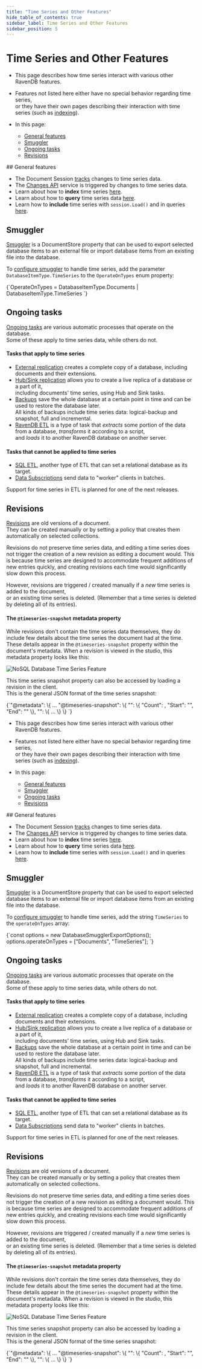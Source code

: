 ---
title: "Time Series and Other Features"
hide_table_of_contents: true
sidebar_label: Time Series and Other Features
sidebar_position: 5
---




# Time Series and Other Features
<LanguageSwitcher supportedLanguages={supportedLanguages} />
<LanguageContent language="csharp">

<Admonition type="note" title="Note">

* This page describes how time series interact with various other RavenDB features.  

* Features not listed here either have no special behavior regarding time series,  
  or they have their own pages describing their interaction with time series (such as [indexing](../../document-extensions/timeseries/indexing.mdx)).

* In this page:  
  * [General features](../../document-extensions/timeseries/time-series-and-other-features.mdx#general-features)  
  * [Smuggler](../../document-extensions/timeseries/time-series-and-other-features.mdx#smuggler)  
  * [Ongoing tasks](../../document-extensions/timeseries/time-series-and-other-features.mdx#ongoing-tasks)  
  * [Revisions](../../document-extensions/timeseries/time-series-and-other-features.mdx#revisions)  

</Admonition>
## General features  

* The Document Session [tracks](../../client-api/session/what-is-a-session-and-how-does-it-work.mdx#tracking-changes) changes to time series data.  
* The [Changes API](../../client-api/changes/what-is-changes-api.mdx) service is triggered by changes to time series data.  
* Learn about how to **index** time series [here](../../document-extensions/timeseries/indexing.mdx).  
* Learn about how to **query** time series data [here](../../document-extensions/timeseries/querying/overview-and-syntax.mdx).  
* Learn how to **include** time series with `session.Load()` and in queries [here](../../document-extensions/timeseries/client-api/session/include/overview.mdx).  



## Smuggler

[Smuggler](../../client-api/smuggler/what-is-smuggler.mdx) is a DocumentStore property that can be used to export selected database items to an external file 
or import database items from an existing file into the database.  

To [configure smuggler](../../client-api/smuggler/what-is-smuggler.mdx#databasesmugglerexportoptions) to handle time series, 
add the parameter `DatabaseItemType.TimeSeries` to the `OperateOnTypes` enum property:  

<TabItem value="csharp" label="csharp">
<CodeBlock language="csharp">
{`OperateOnTypes = DatabaseItemType.Documents | DatabaseItemType.TimeSeries
`}
</CodeBlock>
</TabItem>



## Ongoing tasks

[Ongoing tasks](../../studio/database/tasks/ongoing-tasks/general-info.mdx) are various automatic processes that operate on the database.  
Some of these apply to time series data, while others do not.

#### Tasks that apply to time series

* [External replication](../../server/ongoing-tasks/external-replication.mdx) creates a complete copy of a database, including documents and their extensions.  
* [Hub/Sink replication](../../server/ongoing-tasks/hub-sink-replication.mdx) allows you to create a live replica of a database or a part of it,  
  including documents' time series, using Hub and Sink tasks.  
* [Backups](../../client-api/operations/maintenance/backup/backup-overview.mdx) save the whole database at a certain point in time and can be used to restore the database later.  
  All kinds of backups include time series data: logical-backup and snapshot, full and incremental.
* [RavenDB ETL](../../server/ongoing-tasks/etl/raven.mdx#time-series) is a type of task that _extracts_ some portion of the data from a database, _transforms_ it according to a script,  
  and _loads_ it to another RavenDB database on another server.  

#### Tasks that cannot be applied to time series

* [SQL ETL](../../server/ongoing-tasks/etl/basics.mdx), another type of ETL that can set a relational database as its target.  
* [Data Subscriptions](../../client-api/data-subscriptions/what-are-data-subscriptions.mdx) send data to "worker" clients in batches.

<Admonition type="info" title="Info">

Support for time series in ETL is planned for one of the next releases.

</Admonition>



## Revisions

[Revisions](../../document-extensions/revisions/overview.mdx) are old versions of a document.  
They can be created manually or by setting a policy that creates them automatically on selected collections.  

Revisions do not preserve time series data, and editing a time series does not trigger the creation of a new revision as editing a document would. 
This is because time series are designed to accommodate frequent additions of new entries quickly, and creating revisions each time would significantly slow down this process.

However, revisions are triggered / created manually if a _new_ time series is added to the document,  
or an existing time series is deleted. (Remember that a time series is deleted by deleting all of its entries).  

#### The&nbsp;`@timeseries-snapshot`&nbsp;metadata property

While revisions don't contain the time series data themselves, they do include few details about the time series the document had at the time.
These details appear in the `@timeseries-snapshot` property within the document's metadata.
When a revision is viewed in the studio, this metadata property looks like this:  

![NoSQL Database Time Series Feature](./assets/TSSnapshot.png)

This time series snapshot property can also be accessed by loading a revision in the client.  
This is the general JSON format of the time series snapshot:  

<TabItem value="json" label="json">
<CodeBlock language="json">
{`"@metadata": \{
    ...
    "@timeseries-snapshot": \{
        "<the name of a time series>": \{
            "Count": <the number of entries>,
            "Start": "<timestamp of first entry>",
            "End": "<timestamp of last entry>"
        \},
        "<the name of the next time series>": \{ ... \}
    \}
`}
</CodeBlock>
</TabItem>




</LanguageContent>
<LanguageContent language="nodejs">

<Admonition type="note" title="Note">

* This page describes how time series interact with various other RavenDB features.  

* Features not listed here either have no special behavior regarding time series,  
  or they have their own pages describing their interaction with time series (such as [indexing](../../document-extensions/timeseries/indexing.mdx)).

* In this page:  
  * [General features](../../document-extensions/timeseries/time-series-and-other-features.mdx#general-features)  
  * [Smuggler](../../document-extensions/timeseries/time-series-and-other-features.mdx#smuggler)  
  * [Ongoing tasks](../../document-extensions/timeseries/time-series-and-other-features.mdx#ongoing-tasks)  
  * [Revisions](../../document-extensions/timeseries/time-series-and-other-features.mdx#revisions)  

</Admonition>
## General features  

* The Document Session [tracks](../../client-api/session/what-is-a-session-and-how-does-it-work.mdx#tracking-changes) changes to time series data.  
* The [Changes API](../../client-api/changes/what-is-changes-api.mdx) service is triggered by changes to time series data.  
* Learn about how to **index** time series [here](../../document-extensions/timeseries/indexing.mdx).  
* Learn about how to **query** time series data [here](../../document-extensions/timeseries/querying/overview-and-syntax.mdx).  
* Learn how to **include** time series with `session.Load()` and in queries [here](../../document-extensions/timeseries/client-api/session/include/overview.mdx).  



## Smuggler

[Smuggler](../../client-api/smuggler/what-is-smuggler.mdx) is a DocumentStore property that can be used to export selected database items to an external file 
or import database items from an existing file into the database.  

To [configure smuggler](../../client-api/smuggler/what-is-smuggler.mdx#databasesmugglerexportoptions) to handle time series, 
add the string `TimeSeries` to the `operateOnTypes` array:  

<TabItem value="javascript" label="javascript">
<CodeBlock language="javascript">
{`const options = new DatabaseSmugglerExportOptions();
options.operateOnTypes = ["Documents", "TimeSeries"];
`}
</CodeBlock>
</TabItem>



## Ongoing tasks

[Ongoing tasks](../../studio/database/tasks/ongoing-tasks/general-info.mdx) are various automatic processes that operate on the database.  
Some of these apply to time series data, while others do not.

#### Tasks that apply to time series

* [External replication](../../server/ongoing-tasks/external-replication.mdx) creates a complete copy of a database, including documents and their extensions.  
* [Hub/Sink replication](../../server/ongoing-tasks/hub-sink-replication.mdx) allows you to create a live replica of a database or a part of it,  
  including documents' time series, using Hub and Sink tasks.  
* [Backups](../../client-api/operations/maintenance/backup/backup-overview.mdx) save the whole database at a certain point in time and can be used to restore the database later.  
  All kinds of backups include time series data: logical-backup and snapshot, full and incremental.
* [RavenDB ETL](../../server/ongoing-tasks/etl/raven.mdx#time-series) is a type of task that _extracts_ some portion of the data from a database, _transforms_ it according to a script,  
  and _loads_ it to another RavenDB database on another server.  

#### Tasks that cannot be applied to time series

* [SQL ETL](../../server/ongoing-tasks/etl/basics.mdx), another type of ETL that can set a relational database as its target.  
* [Data Subscriptions](../../client-api/data-subscriptions/what-are-data-subscriptions.mdx) send data to "worker" clients in batches.

<Admonition type="info" title="Info">

Support for time series in ETL is planned for one of the next releases.

</Admonition>



## Revisions

[Revisions](../../document-extensions/revisions/overview.mdx) are old versions of a document.  
They can be created manually or by setting a policy that creates them automatically on selected collections.  

Revisions do not preserve time series data, and editing a time series does not trigger the creation of a new revision as editing a document would. 
This is because time series are designed to accommodate frequent additions of new entries quickly, and creating revisions each time would significantly slow down this process.

However, revisions are triggered / created manually if a _new_ time series is added to the document,  
or an existing time series is deleted. (Remember that a time series is deleted by deleting all of its entries).  

#### The&nbsp;`@timeseries-snapshot`&nbsp;metadata property

While revisions don't contain the time series data themselves, they do include few details about the time series the document had at the time.
These details appear in the `@timeseries-snapshot` property within the document's metadata.
When a revision is viewed in the studio, this metadata property looks like this:  

![NoSQL Database Time Series Feature](./assets/TSSnapshot.png)

This time series snapshot property can also be accessed by loading a revision in the client.  
This is the general JSON format of the time series snapshot:  

<TabItem value="json" label="json">
<CodeBlock language="json">
{`"@metadata": \{
    ...
    "@timeseries-snapshot": \{
        "<the name of a time series>": \{
            "Count": <the number of entries>,
            "Start": "<timestamp of first entry>",
            "End": "<timestamp of last entry>"
        \},
        "<the name of the next time series>": \{ ... \}
    \}
`}
</CodeBlock>
</TabItem>




</LanguageContent>

<!---
### Time Series
- [Time Series Overview]()

### Client-API
- [Session Entity Tracking]()

### Server
- [External replication]()

### Studio
- [Ongoing tasks]()


-->
